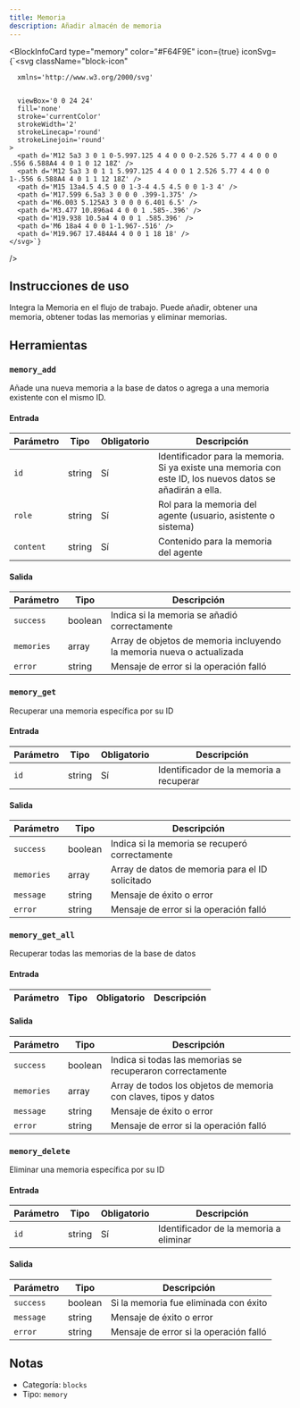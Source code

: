 ```yaml
---
title: Memoria
description: Añadir almacén de memoria
---
```



<BlockInfoCard 
  type="memory"
  color="#F64F9E"
  icon={true}
  iconSvg={`<svg className="block-icon"
      
      xmlns='http://www.w3.org/2000/svg'
      
      
      viewBox='0 0 24 24'
      fill='none'
      stroke='currentColor'
      strokeWidth='2'
      strokeLinecap='round'
      strokeLinejoin='round'
    >
      <path d='M12 5a3 3 0 1 0-5.997.125 4 4 0 0 0-2.526 5.77 4 4 0 0 0 .556 6.588A4 4 0 1 0 12 18Z' />
      <path d='M12 5a3 3 0 1 1 5.997.125 4 4 0 0 1 2.526 5.77 4 4 0 0 1-.556 6.588A4 4 0 1 1 12 18Z' />
      <path d='M15 13a4.5 4.5 0 0 1-3-4 4.5 4.5 0 0 1-3 4' />
      <path d='M17.599 6.5a3 3 0 0 0 .399-1.375' />
      <path d='M6.003 5.125A3 3 0 0 0 6.401 6.5' />
      <path d='M3.477 10.896a4 4 0 0 1 .585-.396' />
      <path d='M19.938 10.5a4 4 0 0 1 .585.396' />
      <path d='M6 18a4 4 0 0 1-1.967-.516' />
      <path d='M19.967 17.484A4 4 0 0 1 18 18' />
    </svg>`}
/>

## Instrucciones de uso

Integra la Memoria en el flujo de trabajo. Puede añadir, obtener una memoria, obtener todas las memorias y eliminar memorias.

## Herramientas

### `memory_add`

Añade una nueva memoria a la base de datos o agrega a una memoria existente con el mismo ID.

#### Entrada

| Parámetro | Tipo | Obligatorio | Descripción |
| --------- | ---- | ----------- | ----------- |
| `id` | string | Sí | Identificador para la memoria. Si ya existe una memoria con este ID, los nuevos datos se añadirán a ella. |
| `role` | string | Sí | Rol para la memoria del agente \(usuario, asistente o sistema\) |
| `content` | string | Sí | Contenido para la memoria del agente |

#### Salida

| Parámetro | Tipo | Descripción |
| --------- | ---- | ----------- |
| `success` | boolean | Indica si la memoria se añadió correctamente |
| `memories` | array | Array de objetos de memoria incluyendo la memoria nueva o actualizada |
| `error` | string | Mensaje de error si la operación falló |

### `memory_get`

Recuperar una memoria específica por su ID

#### Entrada

| Parámetro | Tipo | Obligatorio | Descripción |
| --------- | ---- | ----------- | ----------- |
| `id` | string | Sí | Identificador de la memoria a recuperar |

#### Salida

| Parámetro | Tipo | Descripción |
| --------- | ---- | ----------- |
| `success` | boolean | Indica si la memoria se recuperó correctamente |
| `memories` | array | Array de datos de memoria para el ID solicitado |
| `message` | string | Mensaje de éxito o error |
| `error` | string | Mensaje de error si la operación falló |

### `memory_get_all`

Recuperar todas las memorias de la base de datos

#### Entrada

| Parámetro | Tipo | Obligatorio | Descripción |
| --------- | ---- | ----------- | ----------- |

#### Salida

| Parámetro | Tipo | Descripción |
| --------- | ---- | ----------- |
| `success` | boolean | Indica si todas las memorias se recuperaron correctamente |
| `memories` | array | Array de todos los objetos de memoria con claves, tipos y datos |
| `message` | string | Mensaje de éxito o error |
| `error` | string | Mensaje de error si la operación falló |

### `memory_delete`

Eliminar una memoria específica por su ID

#### Entrada

| Parámetro | Tipo | Obligatorio | Descripción |
| --------- | ---- | ----------- | ----------- |
| `id` | string | Sí | Identificador de la memoria a eliminar |

#### Salida

| Parámetro | Tipo | Descripción |
| --------- | ---- | ----------- |
| `success` | boolean | Si la memoria fue eliminada con éxito |
| `message` | string | Mensaje de éxito o error |
| `error` | string | Mensaje de error si la operación falló |

## Notas

- Categoría: `blocks`
- Tipo: `memory`
